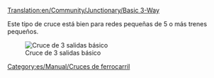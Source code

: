 [[Translation:en/Community/Junctionary/Basic 3-Way]]
{{es/Community/Junctionary/Menú de Cruces}}

Este tipo de cruce está bien para redes pequeñas de 5 o más trenes pequeños.

[[File:en/Community/Junctionary/3way basic3.png|none|frame|Cruce de 3 salidas básico]]

{{es/Community/Junctionary/Criterios sobre cruces|Cheap|0|0|0|2|0|0|1|1|0|0|0||Accidentes si los trenes se paran en el cruce.|
*Sólo puede circular un tren en cada momento. (excepto si usa [[es/Manual/Señales|señales de ruta]])
*Puede causar embotellamientos de tráfico. 
}}

[[Category:es/Manual/Cruces de ferrocarril]]